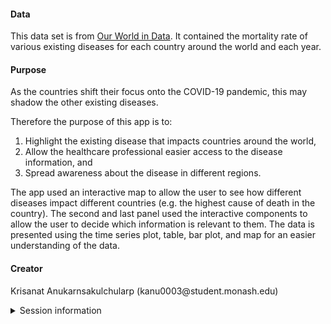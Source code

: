
#### **Data**

This data set is from [Our World in Data](https://ourworldindata.org/causes-of-death). 
It contained the mortality rate of various existing diseases for each country around 
the world and each year.


#### **Purpose**

As the countries shift their focus onto the COVID-19 pandemic, this may shadow the other existing diseases.

Therefore the purpose of this app is to:

1. Highlight the existing disease that impacts countries around the world,
2. Allow the healthcare professional easier access to the disease information, and
3. Spread awareness about the disease in different regions.

The app used an interactive map to allow the user to see how different diseases impact different countries (e.g. the highest cause of death in the country). The second and last panel used the interactive components to allow the user to decide which information is relevant to them. The data is presented using the time series plot, table, bar plot, and map for an easier understanding of the data.


#### **Creator**

Krisanat Anukarnsakulchularp (kanu0003@student.monash.edu)

<details>
<summary>Session information</summary>
```r
sessioninfo::session_info()
```
</details>

